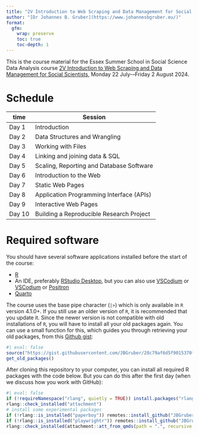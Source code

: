 ```yaml
---
title: "2V Introduction to Web Scraping and Data Management for Social Scientists"
author: "[Dr Johannes B. Gruber](https://www.johannesbgruber.eu/)"
format:
  gfm:
    wrap: preserve
    toc: true
    toc-depth: 1
---
```


This is the course material for the Essex Summer School in Social Science Data Analysis course [2V Introduction to Web Scraping and Data Management for Social Scientists](https://essexsummerschool.com/summer-school-facts/courses/ess-2024-course-list/2v-introduction-to-web-scraping-and-data-management-for-social-scientists/), Monday 22 July-–Friday 2 August 2024.

# Schedule

| time        | Session                                  |
|-------------|------------------------------------------|
| Day 1       | Introduction                             |
| Day 2       | Data Structures and Wrangling            |
| Day 3       | Working with Files                       |
| Day 4       | Linking and joining data & SQL           |
| Day 5       | Scaling, Reporting and Database Software |
| Day 6       | Introduction to the Web                  |
| Day 7       | Static Web Pages                         |
| Day 8       | Application Programming Interface (APIs) |
| Day 9       | Interactive Web Pages                    |
| Day 10      | Building a Reproducible Research Project |


# Required software

You should have several software applications installed before the start of the course:

- [R](https://cran.r-project.org/)
- An IDE, preferably [RStudio Desktop](https://posit.co/download/rstudio-desktop/), but you can also use [VSCodium](https://vscodium.com/) or [VSCodium](https://code.visualstudio.com/download) or [Positron](https://github.com/posit-dev/positron)
- [Quarto](https://quarto.org/docs/get-started/)

The course uses the base pipe character (`|>`) which is only available in `R` version 4.1.0+.
If you still use an older version of `R`, it is recommended that you update it.
Since the newer version is not compatible with old installations of `R`, you will have to install all your old packages again.
You can use a small function for this, which guides you through retrieving your old packages, from this [Github gist](https://gist.github.com/JBGruber/28c79af6d5f9015370feef31da2cb1da):

```r
#| eval: false
source("https://gist.githubusercontent.com/JBGruber/28c79af6d5f9015370feef31da2cb1da/raw/8165f560fc53647e3456ba661fc65d0244ac437c/get_old_packages.R")
get_old_packages()
```

After cloning this repository to your computer, you can install all required R packages with the code below.
But you can do this after the first day (when we discuss how you work with GitHub):

```r
#| eval: false
if (!requireNamespace("rlang", quietly = TRUE)) install.packages("rlang", dependencies = TRUE)
rlang::check_installed("attachment")
# install some experimental packages
if (!rlang::is_installed("paperboy")) remotes::install_github("JBGruber/paperboy")
if (!rlang::is_installed("playwrightr")) remotes::install_github("JBGruber/playwrightr")
rlang::check_installed(attachment::att_from_qmds(path = ".", recursive = TRUE))
```
